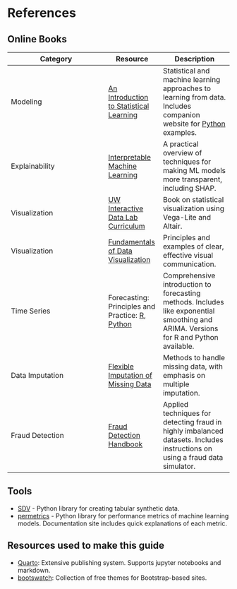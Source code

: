 # References {.unnumbered}

## Online Books

::: {.small-table}

| Category          | Resource | Description |
|------------------|----------|-------------|
| Modeling | [An Introduction to Statistical Learning](https://www.statlearning.com/) | Statistical and machine learning approaches to learning from data. Includes companion website for [Python](https://islp.readthedocs.io/en/main/index.html) examples. |
| Explainability | [Interpretable Machine Learning](https://christophm.github.io/interpretable-ml-book/) | A practical overview of techniques for making ML models more transparent, including SHAP. |
| Visualization | [UW Interactive Data Lab Curriculum](https://idl.uw.edu/visualization-curriculum/intro.html) | Book on statistical visualization using Vega-Lite and Altair. |
| Visualization | [Fundamentals of Data Visualization](https://clauswilke.com/dataviz/) | Principles and examples of clear, effective visual communication. |
| Time Series | Forecasting: Principles and Practice: [R](https://otexts.com/fpp3/), [Python](https://otexts.com/fpppy/) | Comprehensive introduction to forecasting methods. Includes like exponential smoothing and ARIMA. Versions for R and Python available. |
| Data Imputation | [Flexible Imputation of Missing Data](https://stefvanbuuren.name/fimd/) | Methods to handle missing data, with emphasis on multiple imputation. |
| Fraud Detection | [Fraud Detection Handbook](https://fraud-detection-handbook.github.io/fraud-detection-handbook/Foreword.html) | Applied techniques for detecting fraud in highly imbalanced datasets. Includes instructions on using a fraud data simulator. |

:::

## Tools
- [SDV](https://github.com/sdv-dev/SDV) - Python library for creating tabular synthetic data.
- [permetrics](https://permetrics.readthedocs.io/en/latest/index.html#) - Python library for performance metrics of machine learning models. Documentation site includes quick explanations of each metric.

## Resources used to make this guide

- [Quarto](https://quarto.org/): Extensive publishing system. Supports jupyter notebooks and markdown.
- [bootswatch](https://bootswatch.com/): Collection of free themes for Bootstrap-based sites.


